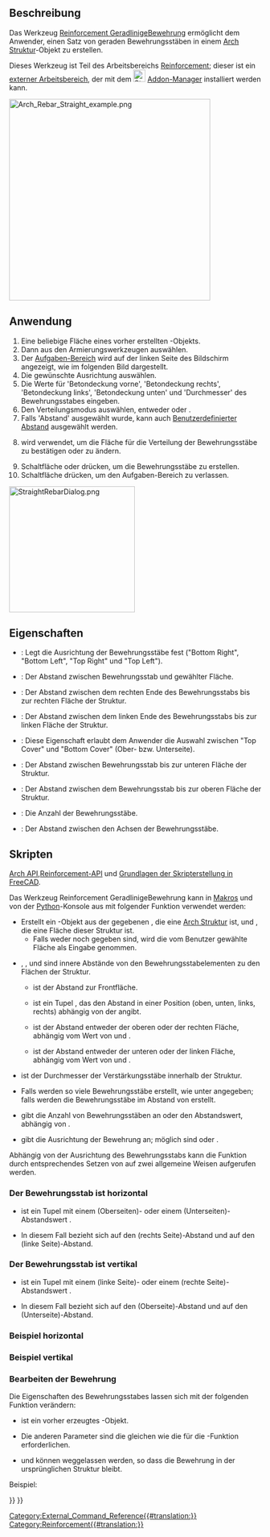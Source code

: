 <languages/>

{{Docnav/de
|[[Arch_Rebar/de|Bewehrung]]
|[[Reinforcement_UShapeRebar/de|UBewehrung]]
|[[Reinforcement_Workbench/de|Reinforcement]]
|IconL=Arch_Rebar.svg
|IconR=Reinforcement_UShapeRebar.svg
|IconC=Reinforcement_Workbench.svg
}}

{{GuiCommand/de
|Name=Reinforcement StraightRebar
|Name/de=Reinforcement GeradlinigeBewehrung
|MenuLocation=3D/BIM → Bewehrungswerkzeuge → Geradlinige Bewehrung
|Workbenches=[[Reinforcement_Workbench/de|Reinforcement]], [[BIM_Workbench/de|BIM]]
|Version=0.17
|SeeAlso=
}}

<span id="Description"></span>
==Beschreibung==

Das Werkzeug [[Reinforcement_StraightRebar/de|Reinforcement GeradlinigeBewehrung]] ermöglicht dem Anwender, einen Satz von geraden Bewehrungsstäben in einem [[Arch_Structure/de|Arch Struktur]]-Objekt zu erstellen.

Dieses Werkzeug ist Teil des Arbeitsbereichs [[Reinforcement_Workbench/de|Reinforcement]]; dieser ist ein [[External_workbenches/de|externer Arbeitsbereich]], der mit dem [[Image:Std_AddonMgr.svg|24px]] [[Std_AddonMgr/de|Addon-Manager]] installiert werden kann.

[[Image:Arch_Rebar_Straight_example.png|400px]]
{{Caption|Zwei Sätze gerader Bewehrungsstäbe in einer [[Arch_Structure/de|Arch Struktur]]}}

<span id="Usage"></span>
==Anwendung==

# Eine beliebige Fläche eines vorher erstellten {{Button|[[Image:Arch_Structure.svg|16px]] [[Arch_Structure/de|Arch Struktur]]}}-Objekts.
# Dann {{Button|[[Image:Reinforcement_StraightRebar.svg|16px]] [[Reinforcement_StraightRebar/de|Geradlinige Bewehrung]]}} aus den Armierungswerkzeugen auswählen.
# Der [[Task_panel/de|Aufgaben-Bereich]] wird auf der linken Seite des Bildschirm angezeigt, wie im folgenden Bild dargestellt.
# Die gewünschte Ausrichtung auswählen.
# Die Werte für  'Betondeckung vorne', 'Betondeckung rechts', 'Betondeckung links', 'Betondeckung unten' und 'Durchmesser' des Bewehrungsstabes eingeben.
# Den Verteilungsmodus auswählen, entweder {{incode|'Anzahl'}} oder {{incode|'Abstand'}}.
# Falls 'Abstand' ausgewählt wurde, kann auch [[Reinforcement_Custom_Spacing/de|Benutzerdefinierter Abstand]] ausgewählt werden.
# {{Button|Markierte Seite auswählen}} wird verwendet, um die Fläche für die Verteilung der Bewehrungsstäbe zu bestätigen oder zu ändern.
# Schaltfläche {{Button|OK}} oder {{Button|Anwenden}} drücken, um die Bewehrungsstäbe zu erstellen.
# Schaltfläche {{Button|Abbrechen}} drücken, um den Aufgaben-Bereich zu verlassen.

[[Image:StraightRebarDialog.png|250px]]
{{Caption|Aufgaben-Fenster für das Werkzeug}}

<span id="Properties"></span>
==Eigenschaften==

* {{PropertyData|Orientation}}: Legt die Ausrichtung der Bewehrungsstäbe fest ("Bottom Right", "Bottom Left", "Top Right" und "Top Left").
* {{PropertyData|Front Cover}}: Der Abstand zwischen Bewehrungsstab und gewählter Fläche.
* {{PropertyData|Right Cover}}: Der Abstand zwischen dem rechten Ende des Bewehrungsstabs bis zur rechten Fläche der Struktur.
* {{PropertyData|Left Cover}}: Der Abstand zwischen dem linken Ende des Bewehrungsstabs bis zur linken Fläche der Struktur.
* {{PropertyData|Cover along}}: Diese Eigenschaft erlaubt dem Anwender die Auswahl zwischen "Top Cover" und "Bottom Cover" (Ober- bzw. Unterseite).
* {{PropertyData|Bottom Cover}}: Der Abstand zwischen Bewehrungsstab bis zur unteren Fläche der Struktur.
* {{PropertyData|Top Cover}}: Der Abstand zwischen dem Bewehrungsstab bis zur oberen Fläche der Struktur.
* {{PropertyData|Amount}}: Die Anzahl der Bewehrungsstäbe.
* {{PropertyData|Spacing}}: Der Abstand zwischen den Achsen der Bewehrungsstäbe.

<span id="Scripting"></span>
==Skripten==

{{Emphasis|Siehe auch:}} [[Arch_API/de|Arch API]],[[Reinforcement_API/de|Reinforcement-API]] und [[FreeCAD_Scripting_Basics/de|Grundlagen der Skripterstellung in FreeCAD]].

Das Werkzeug Reinforcement GeradlinigeBewehrung kann in [[Macros/de|Makros]] und von der [[Python/de|Python]]-Konsole aus mit folgender Funktion verwendet werden:

{{Code|code=
Rebar = makeStraightRebar(f_cover, coverAlong, rt_cover, lb_cover,
                          diameter, amount_spacing_check, amount_spacing_value, orientation="Horizontal",
                          structure=None, facename=None)
}}

* Erstellt ein {{incode|Rebar}}-Objekt aus der gegebenen {{incode|structure}}, die eine [[Arch Structure/de|Arch Struktur]] ist, und {{incode|facename}}, die eine Fläche dieser Struktur ist.
** Falls weder {{incode|structure}} noch {{incode|facename}} gegeben sind, wird die vom Benutzer gewählte Fläche als Eingabe genommen.
* {{incode|f_cover}}, {{incode|coverAlong}}, {{incode|rt_cover}} und  {{incode|lb_cover}} sind innere Abstände von den Bewehrungsstabelementen zu den Flächen der Struktur.
** {{incode|f_cover}} ist der Abstand zur Frontfläche.
** {{incode|coverAlong}} ist ein Tupel {{incode|(position, value)}}, das den Abstand in einer Position (oben, unten, links, rechts) abhängig von der {{incode|orientation}} angibt.
** {{incode|rt_cover}} ist der Abstand entweder der oberen oder der rechten Fläche, abhängig vom Wert von {{incode|coverAlong}} und {{incode|orientation}}.
** {{incode|lb_cover}} ist der Abstand entweder der unteren oder der linken Fläche, abhängig vom Wert von {{incode|coverAlong}} und {{incode|orientation}}.
* {{incode|diameter}} ist der Durchmesser der Verstärkungsstäbe innerhalb der Struktur.
* {{incode|amount_spacing_check}} Falls {{incode|True}} werden so viele Bewehrungsstäbe erstellt, wie unter {{incode|amount_spacing_value}} angegeben; falls {{incode|False}} werden die Bewehrungsstäbe im Abstand von  {{incode|amount_spacing_value}} erstellt.
* {{incode|amount_spacing_value}} gibt die Anzahl von Bewehrungsstäben an oder den Abstandswert, abhängig von {{incode|amount_spacing_check}}.
* {{incode|orientation}} gibt die Ausrichtung der Bewehrung an; möglich sind {{incode|"Horizontal"}} oder {{incode|"Vertical"}}.

Abhängig von der Ausrichtung des Bewehrungsstabs kann die Funktion durch entsprechendes Setzen von {{Incode|coverAlong}} auf zwei allgemeine Weisen aufgerufen werden.

<span id="The_rebar_is_horizontal"></span>
=== Der Bewehrungsstab ist horizontal ===

{{Code|code=
Rebar = makeStraightRebar(f_cover, ("Top Side", value), right_cover, left_cover, ...)
Rebar = makeStraightRebar(f_cover, ("Bottom Side", value), right_cover, left_cover, ...)
}}

* {{incode|coverAlong}} ist ein Tupel mit einem {{incode|"Top Side"}} (Oberseiten)- oder einem {{incode|"Bottom Side"}} (Unterseiten)-Abstandswert {{incode|value}}.
* In diesem Fall bezieht sich {{incode|rt_cover}} auf den {{incode|right_cover}} (rechts Seite)-Abstand und {{incode|lb_cover}} auf den {{incode|left_cover}} (linke Seite)-Abstand.

<span id="The_rebar_is_vertical"></span>
=== Der Bewehrungsstab ist vertikal ===

{{Code|code=
Rebar = makeStraightRebar(f_cover, ("Left Side", value), top_cover, bottom_cover, ...)
Rebar = makeStraightRebar(f_cover, ("Right Side", value), top_cover, bottom_cover, ...)
}}

* {{incode|coverAlong}} ist ein Tupel mit einem {{incode|"Left Side"}} (linke Seite)- oder einem {{incode|"Right Side"}} (rechte Seite)-Abstandswert {{incode|value}}.
* In diesem Fall bezieht sich {{incode|rt_cover}} auf den {{incode|top_cover}} (Oberseite)-Abstand und {{incode|lb_cover}} auf den {{incode|bottom_cover}} (Unterseite)-Abstand.

<span id="Example_horizontal"></span>
=== Beispiel horizontal ===

{{Code|code=
import Arch, Draft, StraightRebar

Structure = Arch.makeStructure(length=1000, width=1000, height=400)
Structure.ViewObject.Transparency = 80
FreeCAD.ActiveDocument.recompute()

Rebar = StraightRebar.makeStraightRebar(50, ("Bottom Side", 20), 100, 100,
                                        12, True, 5, "Horizontal", Structure, "Face4")
Rebar.ViewObject.ShapeColor = (0.9, 0.0, 0.0)

Rebar2 = StraightRebar.makeStraightRebar(50, ("Bottom Side", 50), 100, 100,
                                         12, True, 5, "Horizontal", Structure, "Face6")
Rebar2.ViewObject.ShapeColor = (0.0, 0.0, 0.9)
}}

<span id="Example_vertical"></span>
=== Beispiel vertikal ===

{{Code|code=
import Arch, Draft, StraightRebar

Structure2 = Arch.makeStructure(length=1000, width=1000, height=400)
Structure2.ViewObject.Transparency = 80
Draft.move(Structure2, FreeCAD.Vector(1500, 0, 0))
FreeCAD.ActiveDocument.recompute()

Rebar3 = StraightRebar.makeStraightRebar(50, ("Left Side", 20), 100, 100,
                                         12, True, 5, "Vertical", Structure2, "Face4")
Rebar3.ViewObject.ShapeColor = (0.9, 0.5, 0.0)

Rebar4 = StraightRebar.makeStraightRebar(50, ("Left Side", 50), 100, 100,
                                         12, True, 5, "Vertical", Structure2, "Face6")
Rebar4.ViewObject.ShapeColor = (0.0, 0.5, 0.5)
}}

<span id="Edition_of_rebar"></span>
===Bearbeiten der Bewehrung===

Die Eigenschaften des Bewehrungsstabes lassen sich mit der folgenden Funktion verändern:

{{Code|code=
editStraightRebar(Rebar, f_cover, coverAlong, rt_cover, lb_cover,
                  diameter, amount_spacing_check, amount_spacing_value, orientation,
                  structure=None, facename=None)
}}

* {{incode|Rebar}} ist ein vorher erzeugtes {{incode|StraightRebar}}-Objekt.
* Die anderen Parameter sind die gleichen wie die für die {{incode|makeStraightRebar()}}-Funktion erforderlichen.
* {{incode|structure}} und {{incode|facename}} können weggelassen werden, so dass die Bewehrung in der ursprünglichen Struktur bleibt.

Beispiel:

{{Code|code=
import StraightRebar

StraightRebar.editStraightRebar(Rebar, 50, ("Top Side", 20), 100, 100,
                                24, True, 7, "Horizontal")

StraightRebar.editStraightRebar(Rebar2, 50, ("Top Side", 50), 100, 100,
                                24, True, 7, "Horizontal")

StraightRebar.editStraightRebar(Rebar3, 50, ("Right Side", 20), 100, 100,
                                24, True, 7, "Vertical")

StraightRebar.editStraightRebar(Rebar4, 50, ("Right Side", 50), 100, 100,
                                24, True, 7, "Vertical")
}}


{{Docnav/de
|[[Arch_Rebar/de|Bewehrung]]
|[[Reinforcement_UShapeRebar/de|UBewehrung]]
|[[Reinforcement_Workbench/de|Reinforcement]]
|IconL=Arch_Rebar.svg
|IconR=Reinforcement_UShapeRebar.svg
|IconC=Reinforcement_Workbench.svg
}}

[[Category:External_Command_Reference{{#translation:}}]]
[[Category:Reinforcement{{#translation:}}]]
{{BIM_Tools_navi{{#translation:}}}}
{{Userdocnavi{{#translation:}}}}